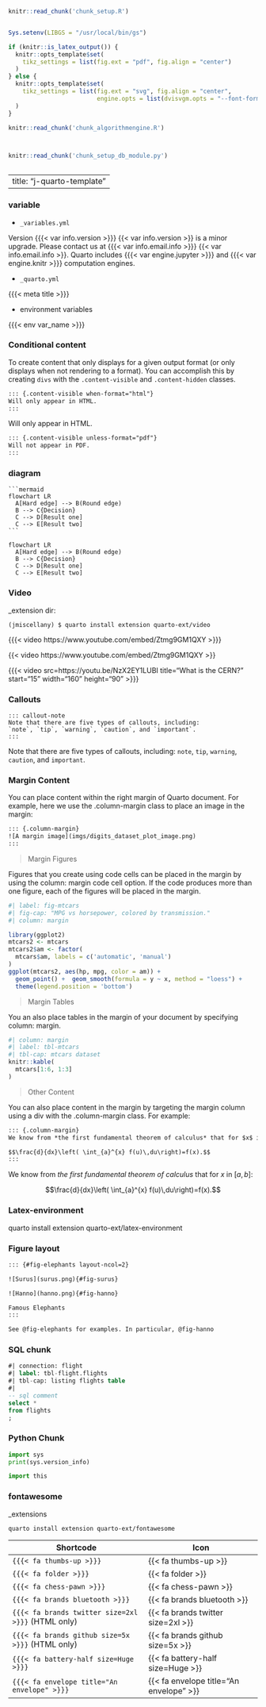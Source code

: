 <!--source .venv/bin/activate-->

<!--source .venv/bin/activate-->

```r
knitr::read_chunk('chunk_setup.R')
```

```r
```

```{=html}
<!--connect dvisvgm to Ghostscript for tikz
find gs, run: tools:find_gs_cmd()
-->
```
```r
Sys.setenv(LIBGS = "/usr/local/bin/gs")
```

<!--Conditional tikz output types; use PDF if this is LaTeX, otherwise use SVG with embedded fonts -->

```r
if (knitr::is_latex_output()) {
  knitr::opts_template$set(
    tikz_settings = list(fig.ext = "pdf", fig.align = "center")
  )
} else {
  knitr::opts_template$set(
    tikz_settings = list(fig.ext = "svg", fig.align = "center",
                         engine.opts = list(dvisvgm.opts = "--font-format=woff"))
  )
}
```

```r
knitr::read_chunk('chunk_algorithmengine.R')
```

```r
```

```r
```

```r
knitr::read_chunk('chunk_setup_db_module.py')
```

```python
```

---
title: "j-quarto-template"
---

### variable

-   `_variables.yml`

Version {{{< var info.version >}}} {{< var info.version >}} is a minor upgrade. Please contact us at {{{< var info.email.info >}}} {{< var info.email.info >}}. Quarto includes {{{< var engine.jupyter >}}} and {{{< var engine.knitr >}}} computation engines.

-   `_quarto.yml`

{{{< meta title >}}}

-   environment variables

{{{< env var_name >}}}

### Conditional content

To create content that only displays for a given output format (or only displays when not rendering to a format). You can accomplish this by creating `divs` with the `.content-visible` and `.content-hidden` classes.

```html
::: {.content-visible when-format="html"}
Will only appear in HTML.
:::
```

::: {.content-visible when-format="html"}
Will only appear in HTML.
:::

```html
::: {.content-visible unless-format="pdf"}
Will not appear in PDF.
:::
```

### diagram

````
```mermaid
flowchart LR
  A[Hard edge] --> B(Round edge)
  B --> C{Decision}
  C --> D[Result one]
  C --> E[Result two]
```
````


```mermaid
flowchart LR
  A[Hard edge] --> B(Round edge)
  B --> C{Decision}
  C --> D[Result one]
  C --> E[Result two]
```

### Video

\_extension dir:

`(jmiscellany) $ quarto install extension quarto-ext/video`

{{{< video https://www.youtube.com/embed/Ztmg9GM1QXY >}}}

{{< video https://www.youtube.com/embed/Ztmg9GM1QXY >}}

{{{< video src=https://youtu.be/NzX2EY1LUBI title="What is the CERN?" start="15" width="160" height="90" >}}}

### Callouts

````
::: callout-note
Note that there are five types of callouts, including: 
`note`, `tip`, `warning`, `caution`, and `important`.
:::
````

::: callout-note
Note that there are five types of callouts, including: `note`, `tip`, `warning`, `caution`, and `important`.
:::

### Margin Content

You can place content within the right margin of Quarto document. For example, here we use the .column-margin class to place an image in the margin:

```html
::: {.column-margin}
![A margin image](imgs/digits_dataset_plot_image.png)
:::
```

> Margin Figures

Figures that you create using code cells can be placed in the margin by using the column: margin code cell option. If the code produces more than one figure, each of the figures will be placed in the margin.

```r
#| label: fig-mtcars
#| fig-cap: "MPG vs horsepower, colored by transmission."
#| column: margin

library(ggplot2)
mtcars2 <- mtcars
mtcars2$am <- factor(
  mtcars$am, labels = c('automatic', 'manual')
)
ggplot(mtcars2, aes(hp, mpg, color = am)) +
  geom_point() +  geom_smooth(formula = y ~ x, method = "loess") +
  theme(legend.position = 'bottom')
```

> Margin Tables

You an also place tables in the margin of your document by specifying column: margin.

```r
#| column: margin
#| label: tbl-mtcars
#| tbl-cap: mtcars dataset
knitr::kable(
  mtcars[1:6, 1:3]
)
```

> Other Content

You can also place content in the margin by targeting the margin column using a div with the .column-margin class. For example:

```html
::: {.column-margin}
We know from *the first fundamental theorem of calculus* that for $x$ in $[a, b]$:

$$\frac{d}{dx}\left( \int_{a}^{x} f(u)\,du\right)=f(x).$$
:::
```

::: column-margin
We know from *the first fundamental theorem of calculus* that for $x$ in $[a, b]$:

$$\frac{d}{dx}\left( \int_{a}^{x} f(u)\,du\right)=f(x).$$
:::

### Latex-environment

quarto install extension quarto-ext/latex-environment

### Figure layout

```html

::: {#fig-elephants layout-ncol=2}

![Surus](surus.png){#fig-surus}

![Hanno](hanno.png){#fig-hanno}

Famous Elephants
:::

See @fig-elephants for examples. In particular, @fig-hanno

```

### SQL chunk

```sql
#| connection: flight
#| label: tbl-flight.flights
#| tbl-cap: listing flights table
#| 
-- sql comment
select * 
from flights
;
```

### Python Chunk

```python
import sys
print(sys.version_info)
```

```python
import this
```

### fontawesome

\_extensions

`quarto install extension quarto-ext/fontawesome`

| Shortcode                                          | Icon                                    |
|---------------------------------------|--------------------------------|
| `{{{< fa thumbs-up >}}}`                           | {{< fa thumbs-up >}}                    |
| `{{{< fa folder >}}}`                              | {{< fa folder >}}                       |
| `{{{< fa chess-pawn >}}}`                          | {{< fa chess-pawn >}}                   |
| `{{{< fa brands bluetooth >}}}`                    | {{< fa brands bluetooth >}}             |
| `{{{< fa brands twitter size=2xl >}}}` (HTML only) | {{< fa brands twitter size=2xl >}}      |
| `{{{< fa brands github size=5x >}}}` (HTML only)   | {{< fa brands github size=5x >}}        |
| `{{{< fa battery-half size=Huge >}}}`              | {{< fa battery-half size=Huge >}}       |
| `{{{< fa envelope title="An envelope" >}}}`        | {{< fa envelope title="An envelope" >}} |
